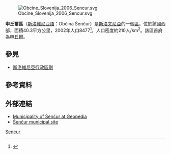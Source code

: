 {{expand|time=2017-02-08T12:31:49+00:00}}
[[File:Obcine_Slovenija_2006_Sencur.svg|thumb]]

'''申丘爾區'''（[[斯洛維尼亞語|斯洛維尼亞語]]：Občina Šenčur）是[[斯洛文尼亞|斯洛文尼亞]]的一個[[斯洛維尼亞行政區劃|區]]，位於該國西部，面積40.3平方公里，2002年人口8477<ref>{{Cite web |url=http://www.stat.si/popis2002/en/ |title=Statistical Office of the Republic of Slovenia, census of 2002 |accessdate=2017-02-08 |archive-date=2016-12-18 |archive-url=https://web.archive.org/web/20161218144633/http://www.stat.si/popis2002/en/ |dead-url=yes }}</ref>。人口密度約210人/km<sup>2</sup>。該區首府為[[申丘爾|申丘爾]]。

==參見==
*[[斯洛維尼亞行政區劃|斯洛維尼亞行政區劃]]

==參考資料==
{{Reflist}}

==外部連結==
{{commons category|Šenčur municipality|Municipality of Šenčur}}
*[http://www.geopedia.si/Geopedia.html#T105_F408:117_x456202_y121860.199_s12_b4 Municipality of Šenčur at Geopedia] {{Wayback|url=http://www.geopedia.si/Geopedia.html#T105_F408:117_x456202_y121860.199_s12_b4 |date=20160305014224 }}
*[http://www.sencur.si/ Šenčur municipal site] {{Wayback|url=http://www.sencur.si/ |date=20170323224703 }} {{sl icon}}


{{Slovenia-geo-stub}}
[[Category:斯洛維尼亞區份|Sencur]]